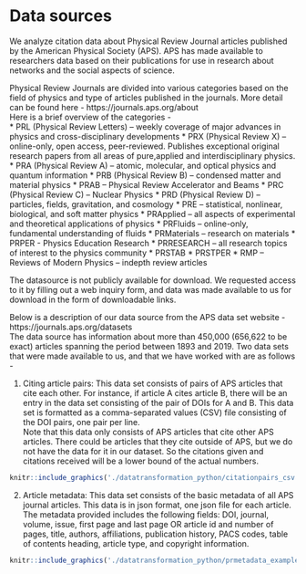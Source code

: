 # Data sources

We analyze citation data about Physical Review Journal articles published by the American Physical Society (APS). APS has made available to researchers data based on their publications for use in research about networks and the social aspects of science.  

Physical Review Journals are divided into various categories based on the field of physics and type of articles published in the journals. More detail can be found here - https://journals.aps.org/about  
Here is a brief overview of the categories -  
* PRL (Physical Review Letters) – weekly coverage of major advances in physics and cross-disciplinary developments
* PRX (Physical Review X) – online-only, open access, peer-reviewed. Publishes exceptional original research papers from all areas of pure,applied and interdisciplinary physics.
* PRA (Physical Review A) – atomic, molecular, and optical physics and quantum information
* PRB (Physical Review B) – condensed matter and material physics
* PRAB – Physical Review Accelerator and Beams
* PRC (Physical Review C) – Nuclear Physics
* PRD (Physical Review D) – particles, fields, gravitation, and cosmology
* PRE – statistical, nonlinear, biological, and soft matter physics
* PRApplied – all aspects of experimental and theoretical applications of physics
* PRFluids – online-only, fundamental understanding of fluids
* PRMaterials – research on materials
* PRPER - Physics Education Research
* PRRESEARCH – all research topics of interest to the physics community
* PRSTAB
* PRSTPER
* RMP – Reviews of Modern Physics – indepth review articles


The datasource is not publicly available for download. We requested access to it by filling out a web inquiry form, and data was made available to us for download in the form of downloadable links.  

Below is a description of our data source from the APS data set website - https://journals.aps.org/datasets  
The data source has information about more than 450,000 (656,622 to be exact) articles spanning the period between 1893 and 2019.  Two data sets that were made available to us, and that we have worked with are as follows -

1) Citing article pairs: This data set consists of pairs of APS articles that cite each other. For instance, if article A cites article B, there will be an entry in the data set consisting of the pair of DOIs for A and B. This data set is formatted as a comma-separated values (CSV) file consisting of the DOI pairs, one pair per line.  
Note that this data only consists of APS articles that cite other APS articles. There could be articles that they cite outside of APS, but we do not have the data for it in our dataset. So the citations given and citations received will be a lower bound of the actual numbers.  


```r
knitr::include_graphics('./datatransformation_python/citationpairs_csv.png')

```

2) Article metadata: This data set consists of the basic metadata of all APS journal articles. This data is in json format, one json file for each article. The metadata provided includes the following fields: DOI, journal, volume, issue, first page and last page OR article id and number of pages, title, authors, affiliations, publication history, PACS codes, table of contents heading, article type, and copyright information.  
```r
knitr::include_graphics('./datatransformation_python/prmetadata_example.png')
```




